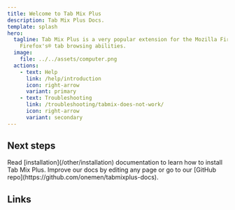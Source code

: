 ```yaml
---
title: Welcome to Tab Mix Plus
description: Tab Mix Plus Docs.
template: splash
hero:
  tagline: Tab Mix Plus is a very popular extension for the Mozilla Firefox® browser that enhances
    Firefox's® tab browsing abilities.
  image:
    file: ../../assets/computer.png
  actions:
    - text: Help
      link: /help/introduction
      icon: right-arrow
      variant: primary
    - text: Troubleshooting
      link: /troubleshooting/tabmix-does-not-work/
      icon: right-arrow
      variant: secondary
---
```



<DonateButton class="home-page" />

## Next steps

<CardGrid>
  <Card title="Install Tab Mix Plus" icon="setting">
    Read [installation](/other/installation) documentation to learn how to install Tab Mix Plus.
  </Card>
  <Card title="Improve our Docs" icon="open-book">
    Improve our docs by editing any page or go to our [GitHub
    repo](https://github.com/onemen/tabmixplus-docs).
  </Card>
</CardGrid>

## Links

<CardGrid>
  <LinkCard
    title="Discussions"
    description="Engage with Tab Mix Plus users and developers: Ask questions, share tips, and get help using the extension."
    href="https://github.com/onemen/TabMixPlus/discussions/"
  />
  <LinkCard
    title="Change Log"
    description="Visit our Change log page for Complete List of Changes and Bugs Fixed"
    href="https://github.com/onemen/TabMixPlus/releases/"
  />
  <LinkCard
    title="Downloads"
    description="Download Tab Mix Plus: Latest, development builds, and past versions"
    href="https://bitbucket.org/onemen/tabmixplus-for-firefox/downloads/"
  />
</CardGrid>
